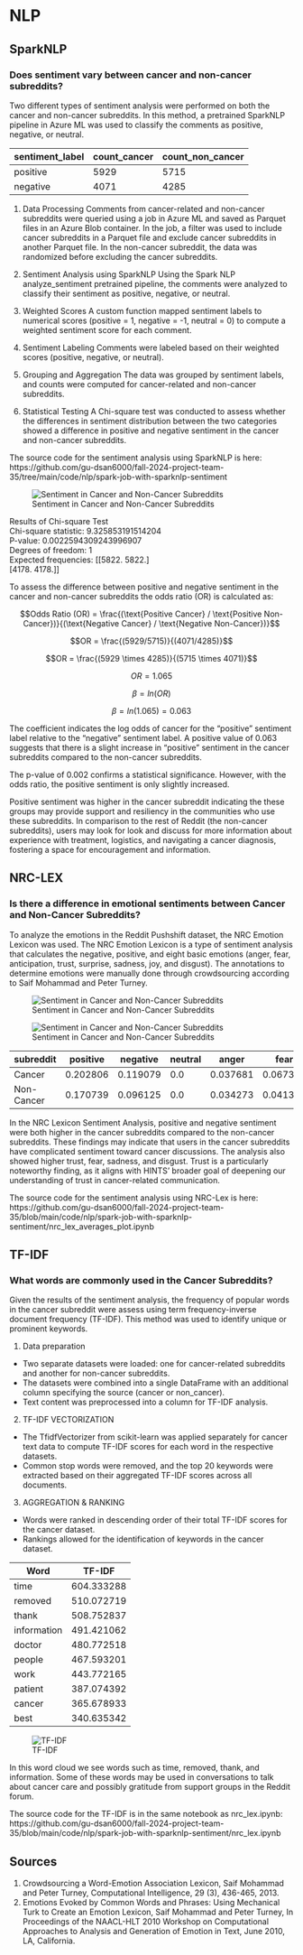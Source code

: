 # NLP


## SparkNLP

### Does sentiment vary between cancer and non-cancer subreddits?

Two different types of sentiment analysis were performed on both the cancer and non-cancer subreddits. In this method, a pretrained SparkNLP pipeline in Azure ML was used to classify the comments as positive, negative, or neutral.

| sentiment_label | count_cancer | count_non_cancer |
|-----------------|--------------|------------------|
| positive       | 5929         | 5715             |
| negative       | 4071         | 4285             |

1. Data Processing
Comments from cancer-related and non-cancer subreddits were queried using a job in Azure ML and saved as Parquet files in an Azure Blob container. In the job, a filter was used to include cancer subreddits in a Parquet file and exclude cancer subreddits in another Parquet file. In the non-cancer subreddit, the data was randomized before excluding the cancer subreddits.

2. Sentiment Analysis using SparkNLP
Using the Spark NLP analyze_sentiment pretrained pipeline, the comments were analyzed to classify their sentiment as positive, negative, or neutral. 

3. Weighted Scores
A custom function mapped sentiment labels to numerical scores (positive = 1, negative = -1, neutral = 0) to compute a weighted sentiment score for each comment.

4. Sentiment Labeling
Comments were labeled based on their weighted scores (positive, negative, or neutral).

5. Grouping and Aggregation
The data was grouped by sentiment labels, and counts were computed for cancer-related and non-cancer subreddits.

6. Statistical Testing
A Chi-square test was conducted to assess whether the differences in sentiment distribution between the two categories showed a difference in positive and negative sentiment in the cancer and non-cancer subreddits.

The source code for the sentiment analysis using SparkNLP is here: https://github.com/gu-dsan6000/fall-2024-project-team-35/tree/main/code/nlp/spark-job-with-sparknlp-sentiment

![Sentiment in Cancer and Non-Cancer Subreddits](plot-images/sparknlp_barplot.png)


Results of Chi-square Test  
Chi-square statistic: 9.325853191514204  
P-value: 0.0022594309243996907  
Degrees of freedom: 1  
Expected frequencies: 
[[5822. 5822.]  
 [4178. 4178.]]  

To assess the difference between positive and negative sentiment in the cancer and non-cancer subreddits the odds ratio (OR) is calculated as:

$$Odds Ratio (OR) = \frac{(\text{Positive Cancer} / \text{Positive Non-Cancer})}{(\text{Negative Cancer} / \text{Negative Non-Cancer})}$$

$$OR = \frac{(5929/5715)}{(4071/4285)}$$

$$OR = \frac{(5929 \times 4285)}{(5715 \times 4071)}$$

$$OR = 1.065$$

$$\beta = ln(OR)$$

$$\beta = ln(1.065) = 0.063$$


The coefficient \beta indicates the log odds of cancer for the "positive" sentiment label relative to the "negative" sentiment label. A positive value of 0.063 suggests that there is a slight increase in "positive" sentiment in the cancer subreddits compared to the non-cancer subreddits.  

The p-value of 0.002 confirms a statistical significance. However, with the odds ratio, the positive sentiment is only slightly increased.  

Positive sentiment was higher in the cancer subreddit indicating the these groups may provide support and resiliency in the communities who use these subreddits. In comparison to the rest of Reddit (the non-cancer subreddits), users may look for look and discuss for more information about experience with treatment, logistics, and navigating a cancer diagnosis, fostering a space for encouragement and information.


## NRC-LEX

### Is there a difference in emotional sentiments between Cancer and Non-Cancer Subreddits?

To analyze the emotions in the Reddit Pushshift dataset, the NRC Emotion Lexicon was used. The NRC Emotion Lexicon is a type of sentiment analysis that calculates the negative, positive, and eight basic emotions (anger, fear, anticipation, trust, surprise, sadness, joy, and disgust). The annotations to determine emotions were manually done through crowdsourcing according to Saif Mohammad and Peter Turney. 


![Sentiment in Cancer and Non-Cancer Subreddits](plot-images/nrc_lex_heatmap.png)

![Sentiment in Cancer and Non-Cancer Subreddits](plot-images/average_sentiment_nrc.png)

| subreddit     | positive | negative | neutral | anger   | fear    | disgust | sadness | joy     | surprise | trust   |
|------------|----------|----------|---------|---------|---------|---------|---------|---------|----------|---------|
| Cancer     | 0.202806 | 0.119079 | 0.0     | 0.037681 | 0.067383 | 0.033798 | 0.058226 | 0.044399 | 0.028933 | 0.119079 |
| Non-Cancer | 0.170739 | 0.096125 | 0.0     | 0.034273 | 0.041384 | 0.023316 | 0.034463 | 0.044963 | 0.024675 | 0.082917 |

In the NRC Lexicon Sentiment Analysis, positive and negative sentiment were both higher in the cancer subreddits compared to the non-cancer subreddits. These findings may indicate that users in the cancer subreddits have complicated sentiment toward cancer discussions. The analysis also showed higher trust, fear, sadness, and disgust. Trust is a particularly noteworthy finding, as it aligns with HINTS' broader goal of deepening our understanding of trust in cancer-related communication.

The source code for the sentiment analysis using NRC-Lex is here: https://github.com/gu-dsan6000/fall-2024-project-team-35/blob/main/code/nlp/spark-job-with-sparknlp-sentiment/nrc_lex_averages_plot.ipynb


## TF-IDF

### What words are commonly used in the Cancer Subreddits?

Given the results of the sentiment analysis, the frequency of popular words in the cancer subreddit were assess using term frequency-inverse document frequency (TF-IDF). This method was used to identify unique or prominent keywords. 

1. Data preparation

* Two separate datasets were loaded: one for cancer-related subreddits and another for non-cancer subreddits.
* The datasets were combined into a single DataFrame with an additional column specifying the source (cancer or non_cancer).
* Text content was preprocessed into a column for TF-IDF analysis.
 

2. TF-IDF VECTORIZATION

* The TfidfVectorizer from scikit-learn was applied separately for cancer text data to compute TF-IDF scores for each word in the respective datasets.
* Common stop words were removed, and the top 20 keywords were extracted based on their aggregated TF-IDF scores across all documents.


3. AGGREGATION & RANKING

* Words were ranked in descending order of their total TF-IDF scores for the cancer dataset.
* Rankings allowed for the identification of keywords in the cancer dataset.




| Word         | TF-IDF       |
|--------------|--------------|
| time         | 604.333288   |
| removed      | 510.072719   |
| thank        | 508.752837   |
| information  | 491.421062   |
| doctor       | 480.772518   |
| people       | 467.593201   |
| work         | 443.772165   |
| patient      | 387.074392   |
| cancer       | 365.678933   |
| best         | 340.635342   |

![TF-IDF](plot-images/wordcloud.png)

In this word cloud we see words such as time, removed, thank, and information. Some of these words may be used in conversations to talk about cancer care and possibly gratitude from support groups in the Reddit forum. 

The source code for the TF-IDF is in the same notebook as nrc_lex.ipynb: https://github.com/gu-dsan6000/fall-2024-project-team-35/blob/main/code/nlp/spark-job-with-sparknlp-sentiment/nrc_lex.ipynb

## Sources

1. Crowdsourcing a Word-Emotion Association Lexicon, Saif Mohammad and Peter Turney, Computational Intelligence, 29 (3), 436-465, 2013.
2. Emotions Evoked by Common Words and Phrases: Using Mechanical Turk to Create an Emotion Lexicon, Saif Mohammad and Peter Turney, In Proceedings of the NAACL-HLT 2010 Workshop on Computational Approaches to Analysis and Generation of Emotion in Text, June 2010, LA, California.
